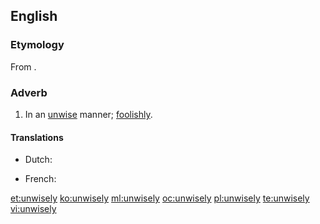 ==English==

===Etymology===
From {{etyl|ang}} {{term|unwīslice|lang=ang}}.

===Adverb===
{{en-adv}}

# In an [[unwise]] manner; [[foolishly]].

====Translations====
{{trans-top|in an unwise manner}}
* Dutch: {{t-|nl|onverstandig}}
{{trans-mid}}
* French: {{t+|fr|imprudemment}}
{{trans-bottom}}

[[et:unwisely]]
[[ko:unwisely]]
[[ml:unwisely]]
[[oc:unwisely]]
[[pl:unwisely]]
[[te:unwisely]]
[[vi:unwisely]]